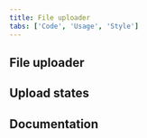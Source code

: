 ```yaml
---
title: File uploader
tabs: ['Code', 'Usage', 'Style']
---
```


## File uploader

<ComponentCode
  name="File uploader"
  component="file-uploader"
  variation="file-uploader"
  hasReactVersion
  hasVueVersion="fileuploader--default"
  hasAngularVersion="?path=/story/file-uploader--basic"
  codepen="MRyyyw"></ComponentCode>

## Upload states

<ComponentCode
  name="Upload states"
  component="file-uploader"
  variation="file-uploader--example-upload-states"
  hasReactVersion
  codepen="xeVVBW"></ComponentCode>

## Documentation

<ComponentDocs component="file-uploader"></ComponentDocs>
